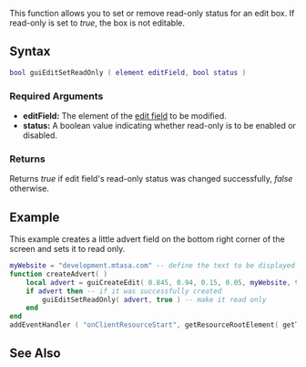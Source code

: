 
{{Client function}}
This function allows you to set or remove read-only status for an edit box. If read-only is set to ''true'', the box is not editable.

==Syntax== 
<syntaxhighlight lang="lua">
bool guiEditSetReadOnly ( element editField, bool status )
</syntaxhighlight> 

===Required Arguments=== 
*'''editField:''' The element of the [[/Element/GUI/Edit_field.md|edit field]] to be modified.
*'''status:''' A boolean value indicating whether read-only is to be enabled or disabled.

===Returns===
Returns ''true'' if edit field's read-only status was changed successfully, ''false'' otherwise.

==Example== 
This example creates a little advert field on the bottom right corner of the screen and sets it to read only.
<syntaxhighlight lang="lua">
myWebsite = "development.mtasa.com" -- define the text to be displayed in advert field
function createAdvert( )
    local advert = guiCreateEdit( 0.845, 0.94, 0.15, 0.05, myWebsite, true ) -- create edit field for the advert
    if advert then -- if it was successfully created
        guiEditSetReadOnly( advert, true ) -- make it read only
    end
end
addEventHandler ( "onClientResourceStart", getResourceRootElement( getThisResource() ), createAdvert )
</syntaxhighlight>

==See Also==
{{GUI_functions}}